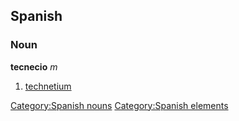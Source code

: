 == Spanish == {{wikipediaAlt|technetium}}
=== Noun ===
'''tecnecio''' ''m''
# [[technetium]]

[[Category:Spanish nouns]]
[[Category:Spanish elements]]